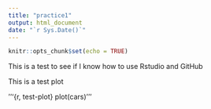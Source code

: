 ```yaml
---
title: "practice1"
output: html_document
date: "`r Sys.Date()`"
---
```


```r
knitr::opts_chunk$set(echo = TRUE)
```

This is a test to see if I know how to use Rstudio and GitHub

This is a test plot

'''{r, test-plot}
plot(cars)
'''
